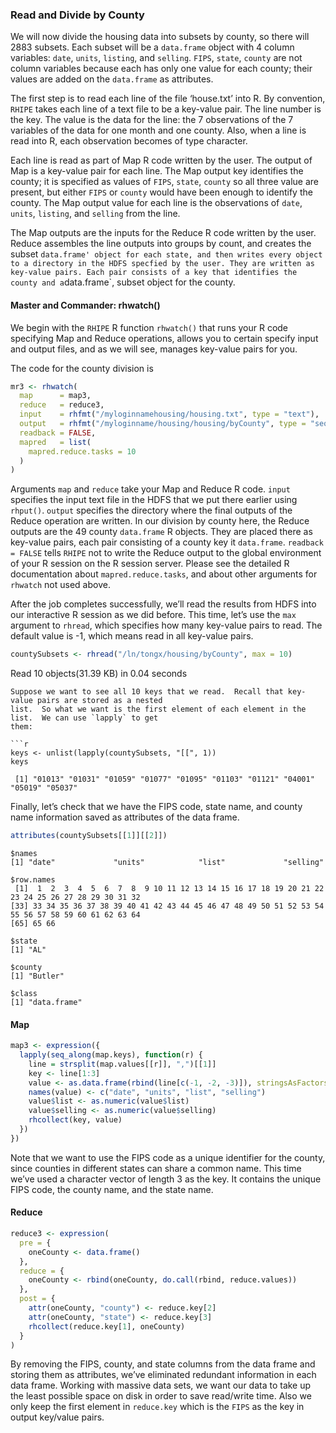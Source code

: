 ### Read and Divide by County ###
We will now divide the housing data into subsets by county, so
there will 2883 subsets. Each subset will be a `data.frame` object with 4
column variables: `date`, `units`, `listing`, and `selling`.
`FIPS`, `state`, `county` are not column variables because each has only one
value for each county; their values are added on the `data.frame` as
attributes.

The first step is to read each line of the file 'house.txt' into R. By
convention, `RHIPE` takes each line of a text file to be a key-value pair.
The line number is the key. The value is the data for the line: the 7
observations of the 7 variables of the data for one month and one county.
Also, when a line is read into R, each observation becomes of type character.

Each line is read as part of Map R code written by the user.
The output of Map is a key-value pair for each line.
The Map output key identifies the county; it is specified as values
of `FIPS`, `state`, `county` so all three value are present,
but either `FIPS` or `county` would have been enough to identify the county.
The Map output value for each
line is the observations of `date`, `units`, `listing`, and `selling` from the
line.

The Map outputs are the inputs for the Reduce R code written by the user.
Reduce assembles the line outputs into groups by count, and creates the
subset `data.frame' object for each state, and then writes every object to a
directory in the HDFS specfied by the user. They are written as key-value
pairs. Each pair consists of a key that identifies the county and a
`data.frame`, subset object for the county.

#### Master and Commander: rhwatch() ####

We begin with the `RHIPE` R function `rhwatch()` that runs your R code
specifying Map and Reduce operations, allows you to certain specify input and
output files, and as we will see, manages key-value pairs for you.

The code for the county division is
```r
mr3 <- rhwatch(
  map      = map3,
  reduce   = reduce3,
  input    = rhfmt("/myloginnamehousing/housing.txt", type = "text"),
  output   = rhfmt("/myloginname/housing/housing/byCounty", type = "sequence"),
  readback = FALSE,
  mapred   = list(
    mapred.reduce.tasks = 10
  )
)
```

Arguments `map` and `reduce` take your Map and Reduce R code.
`input` specifies the input text file in the HDFS that we put there earlier
using `rhput()`. `output` specifies the directory where the final outputs of
the Reduce operation are written. In our division by county here,
the Reduce outputs are the 49 county `data.frame` R objects.
They are placed
there as key-value pairs, each pair consisting of a county key it
`data.frame`. `readback = FALSE` tells `RHIPE` not to write the Reduce output
to the global environment of your R session on the R session server.
Please see the detailed R documentation about `mapred.reduce.tasks`,
and about other arguments for `rhwatch` not used above.

After the job completes successfully, we'll read the results from HDFS into our interactive R 
session as we did before.  This time, let's use the `max` argument to `rhread`, which specifies 
how many key-value pairs to read. The default value is -1, which means read in all key-value pairs.

```r
countySubsets <- rhread("/ln/tongx/housing/byCounty", max = 10)
```

Read 10 objects(31.39 KB) in 0.04 seconds
```
Suppose we want to see all 10 keys that we read.  Recall that key-value pairs are stored as a nested
list.  So what we want is the first element of each element in the list.  We can use `lapply` to get
them:

```r
keys <- unlist(lapply(countySubsets, "[[", 1))
keys
```
```
 [1] "01013" "01031" "01059" "01077" "01095" "01103" "01121" "04001" "05019" "05037"
```

Finally, let's check that we have the FIPS code, state name, and county name information saved as 
attributes of the data frame.

```r
attributes(countySubsets[[1]][[2]])
```
```
$names
[1] "date"             "units"            "list"             "selling"

$row.names
 [1]  1  2  3  4  5  6  7  8  9 10 11 12 13 14 15 16 17 18 19 20 21 22 23 24 25 26 27 28 29 30 31 32
[33] 33 34 35 36 37 38 39 40 41 42 43 44 45 46 47 48 49 50 51 52 53 54 55 56 57 58 59 60 61 62 63 64 
[65] 65 66

$state
[1] "AL"

$county
[1] "Butler"

$class
[1] "data.frame"
```

#### Map ####

```r
map3 <- expression({
  lapply(seq_along(map.keys), function(r) {
    line = strsplit(map.values[[r]], ",")[[1]]
    key <- line[1:3]
    value <- as.data.frame(rbind(line[c(-1, -2, -3)]), stringsAsFactors = FALSE)
    names(value) <- c("date", "units", "list", "selling")
    value$list <- as.numeric(value$list)
    value$selling <- as.numeric(value$selling)
    rhcollect(key, value)
  })
})

```

Note that we want to use the FIPS code as a unique identifier for the county, since counties in
different states can share a common name.  This time we've used a character vector of length 3
as the key.  It contains the unique FIPS code, the county name, and the state name.

#### Reduce ####

```r
reduce3 <- expression(
  pre = {
    oneCounty <- data.frame()
  },
  reduce = {
    oneCounty <- rbind(oneCounty, do.call(rbind, reduce.values))
  },
  post = {
    attr(oneCounty, "county") <- reduce.key[2]
    attr(oneCounty, "state") <- reduce.key[3]
    rhcollect(reduce.key[1], oneCounty)
  }
)
```

By removing the FIPS, county, and state columns from the data frame and storing them as
attributes, we've eliminated redundant information in each data frame. Working with massive 
data sets, we want our data to take up the least possible space on disk in order to save 
read/write time. Also we only keep the first element in `reduce.key` which is the `FIPS`
as the key in output key/value pairs.

